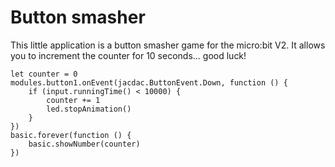 # Button smasher

This little application is a button smasher
game for the micro:bit V2. It allows you to increment the counter for 10 seconds... good luck!

```blocks
let counter = 0
modules.button1.onEvent(jacdac.ButtonEvent.Down, function () {
    if (input.runningTime() < 10000) {
        counter += 1
        led.stopAnimation()
    }
})
basic.forever(function () {
    basic.showNumber(counter)
})
```
